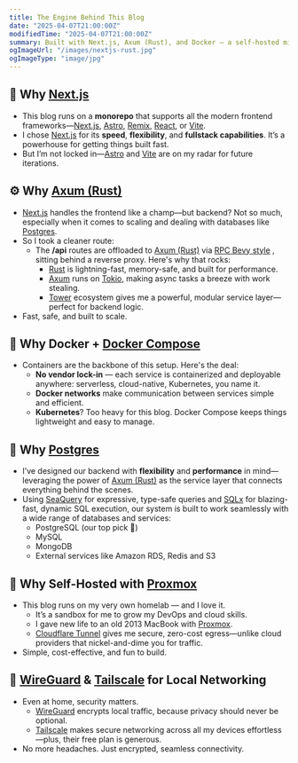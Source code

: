 ```yaml
---
title: The Engine Behind This Blog
date: "2025-04-07T21:00:00Z"
modifiedTime: "2025-04-07T21:00:00Z"
summary: Built with Next.js, Axum (Rust), and Docker — a self-hosted microservices setup powering this blog with speed, control, and modern architecture.
ogImageUrl: "/images/nextjs-rust.jpg"
ogImageType: "image/jpg"
---
```


## 🚀 Why [Next.js](https://nextjs.org/)

- This blog runs on a <b>monorepo</b> that supports all the modern frontend frameworks—[Next.js](https://nextjs.org/), [Astro](https://astro.build/), [Remix](https://remix.run/), [React](https://react.dev/), or [Vite](https://vite.dev).
- I chose [Next.js](https://nextjs.org/) for its <b>speed</b>, <b>flexibility</b>, and <b>fullstack capabilities</b>. It’s a powerhouse for getting things built fast.
- But I’m not locked in—[Astro](https://astro.build/) and [Vite](https://vite.dev) are on my radar for future iterations.

## ⚙️ Why [Axum (Rust)](https://github.com/tokio-rs/axum)

- [Next.js](https://nextjs.org/) handles the frontend like a champ—but backend? Not so much, especially when it comes to scaling and dealing with databases like [Postgres](https://www.postgresql.org/).
- So I took a cleaner route:
  - The <b>/api</b> routes are offloaded to [Axum (Rust)](https://github.com/tokio-rs/axum) via [RPC Bevy style](https://github.com/bevyengine/bevy) , sitting behind a reverse proxy. Here's why that rocks:
    - [Rust](https://www.rust-lang.org/) is lightning-fast, memory-safe, and built for performance.
    - [Axum](https://github.com/tokio-rs/axum) runs on [Tokio](https://tokio.rs/), making async tasks a
      breeze with work stealing.
    - [Tower](https://github.com/tower-rs/tower) ecosystem gives me a powerful, modular service layer—perfect
      for backend logic.
- Fast, safe, and built to scale.

## 🐳 Why Docker + [Docker Compose](https://docs.docker.com/compose/)

- Containers are the backbone of this setup. Here's the deal:
  - <b>No vendor lock-in</b> — each service is containerized and deployable
    anywhere: serverless, cloud-native, Kubernetes, you name it.
  - <b>Docker networks</b> make communication between services simple and
    efficient.
  - <b>Kubernetes</b>? Too heavy for this blog. Docker Compose keeps things
    lightweight and easy to manage.

## 🐘 Why [Postgres](https://www.postgresql.org/)

- I’ve designed our backend with <b>flexibility</b> and <b>performance</b> in mind—leveraging the power of [Axum (Rust)](https://github.com/tokio-rs/axum) as the service layer that connects everything behind the scenes.
- Using [SeaQuery](https://github.com/SeaQL/sea-query) for expressive, type-safe queries and [SQLx](https://jmoiron.github.io/sqlx/) for blazing-fast, dynamic SQL execution, our system is built to work seamlessly with a wide range of databases and services:
  - PostgreSQL (our top pick 💙)
  - MySQL
  - MongoDB
  - External services like Amazon RDS, Redis and S3

## 🏡 Why Self-Hosted with [Proxmox](https://www.proxmox.com/)

- This blog runs on my very own homelab — and I love it.
  - It’s a sandbox for me to grow my DevOps and cloud skills.
  - I gave new life to an old 2013 MacBook with [Proxmox](https://www.proxmox.com/).
  - [Cloudflare Tunnel](https://developers.cloudflare.com/cloudflare-one/connections/connect-networks/) gives me secure, zero-cost egress—unlike cloud providers that nickel-and-dime you for traffic.
- Simple, cost-effective, and fun to build.

## 🔐 [WireGuard](https://www.wireguard.com/) & [Tailscale](https://tailscale.com/) for Local Networking

- Even at home, security matters.
  - [WireGuard](https://www.wireguard.com/) encrypts local traffic, because privacy should never be optional.
  - [Tailscale](https://tailscale.com/) makes secure networking across all my devices effortless—plus, their free plan is generous.
- No more headaches. Just encrypted, seamless connectivity.
